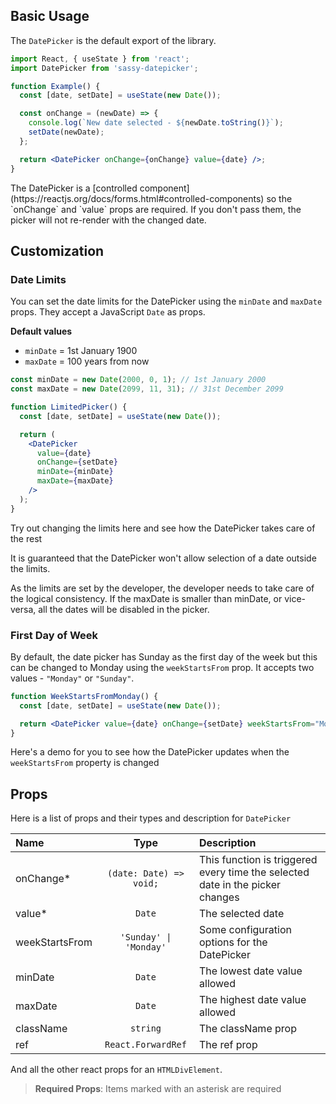 
## Basic Usage

The `DatePicker` is the default export of the library.

```jsx
import React, { useState } from 'react';
import DatePicker from 'sassy-datepicker';

function Example() {
  const [date, setDate] = useState(new Date());

  const onChange = (newDate) => {
    console.log(`New date selected - ${newDate.toString()}`);
    setDate(newDate);
  };

  return <DatePicker onChange={onChange} value={date} />;
}
```

<Callout emoji="⚠️">
  The DatePicker is a [controlled
  component](https://reactjs.org/docs/forms.html#controlled-components) so the
  `onChange` and `value` props are required. If you don't pass them, the picker
  will not re-render with the changed date.
</Callout>

## Customization

### Date Limits

You can set the date limits for the DatePicker using the `minDate` and `maxDate` props. They accept a JavaScript `Date` as props.

**Default values**

- `minDate` = 1st January 1900
- `maxDate` = 100 years from now

```jsx
const minDate = new Date(2000, 0, 1); // 1st January 2000
const maxDate = new Date(2099, 11, 31); // 31st December 2099

function LimitedPicker() {
  const [date, setDate] = useState(new Date());

  return (
    <DatePicker
      value={date}
      onChange={setDate}
      minDate={minDate}
      maxDate={maxDate}
    />
  );
}
```

Try out changing the limits here and see how the DatePicker takes care of the rest

<LimitedDatepickerDemo />

It is guaranteed that the DatePicker won't allow selection of a date outside the limits.

<Callout emoji="⚠️">
  As the limits are set by the developer, the developer needs to take care of
  the logical consistency. If the maxDate is smaller than minDate, or
  vice-versa, all the dates will be disabled in the picker.
</Callout>

### First Day of Week

By default, the date picker has Sunday as the first day of the week but this can be changed to Monday using the `weekStartsFrom` prop. It accepts two values - `"Monday"` or `"Sunday"`.

```jsx
function WeekStartsFromMonday() {
  const [date, setDate] = useState(new Date());

  return <DatePicker value={date} onChange={setDate} weekStartsFrom="Monday" />;
}
```

Here's a demo for you to see how the DatePicker updates when the `weekStartsFrom` property is changed

<WeekStartsFromDemo />

## Props

Here is a list of props and their types and description for `DatePicker`

| Name           |          Type           | Description                                                                   |
| :------------- | :---------------------: | :---------------------------------------------------------------------------- |
| onChange\*     | `(date: Date) => void;` | This function is triggered every time the selected date in the picker changes |
| value\*        |         `Date`          | The selected date                                                             |
| weekStartsFrom | `'Sunday' \| 'Monday'`  | Some configuration options for the DatePicker                                 |
| minDate        |         `Date`          | The lowest date value allowed                                                 |
| maxDate        |         `Date`          | The highest date value allowed                                                |
| className      |        `string`         | The className prop                                                            |
| ref            |   `React.ForwardRef`    | The ref prop                                                                  |

And all the other react props for an `HTMLDivElement`.

> **Required Props**: Items marked with an asterisk are required
